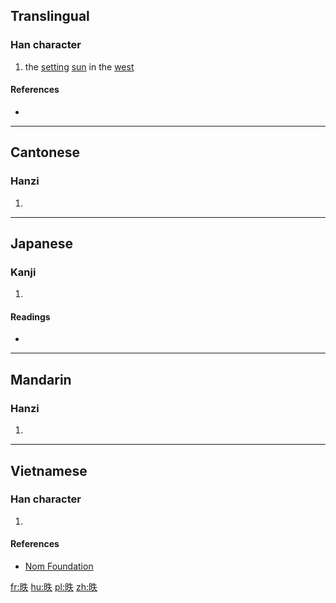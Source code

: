 ==Translingual==

===Han character===
{{Han char|rn=72|rad=日|as=05|sn=9|four=6503<sub>0</sub>|canj=日竹手人 (AHQO)|ids=⿰[[日]][[失]]}}

# the [[set]]ting [[sun]] in the [[west]]

====References====
* {{Han ref|kx=0494.050|dkj=13864|dj=0858.110|hdz=21502.010|uh=6633|ud=26163|bh=CEF2|bd=52978}}

----

==Cantonese==

===Hanzi===
{{yue-hanzi|jyut=[[dit6]]|y=dit6}}

# {{defn|lang=yue|sort=日05}}

----

==Japanese==

===Kanji===
{{ja-kanji|grade=|rs=日05}}

# {{defn|lang=ja|sort=日05}}

====Readings====
* {{ja-readings|on=[[てつ]] (tetsu), [[でち]] (dechi), [[いつ]] (itsu)|kun=[[かたむく]] (katamuku)}}

----

==Mandarin==

===Hanzi===
{{cmn-hanzi|pin=[[dié]] ([[die2]])|wg=tieh<sup>2</sup>}}

# {{defn|lang=cmn|sort=日05}}

----

==Vietnamese==

===Han character===
{{vi-readings|rs=日05| hanviet = điệt}}

# {{defn|lang=vi|sort=日05}}

====References====
*[http://nomfoundation.org/common/nom_details.php?codepoint=6633 Nom Foundation]

[[fr:昳]]
[[hu:昳]]
[[pl:昳]]
[[zh:昳]]